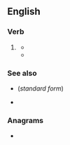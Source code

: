 ==English==

===Verb===
{{head|en|verb form}}

# {{lb|en|nonstandard|humorous}} {{en-past of|squeeze}}
#* {{quote-web
|year=1995
|year_published=
|edition=2, reprint, revised
|editor=
|author=
|quotee=President Ronald Reagan, 1985
|title=Merriam-Webster's Dictionary of English Usage
|chapter=
|url=http://books.google.com/books?id=2yJusP0vrdgC&pg=PA16&dq=accidently&hl=es-419&sa=X&ei=3AeaT4P7M8qFgwfykp2mDw&ved=0CEoQ6AEwBA#v=onepage&q=accidently&f=false
|genre=
|publisher=Merriam-Webster
|isbn=9780877791324
|page=16
|passage=Ronald Reagan …: <blockquote>I picked at it and '''squoze''' it and so forth … </blockquote> '''Squoze''' is apparently the most common of a number of dialectal variants of the past tense of ''squeeze''. It is attested in both British and American dialect: The OED Supplement shows it in American English since 1844.
}}
#* {{quote-web
|date=2009-03-09
|year=
|first=
|last=
|author=John DeNardo
|authorlink=
|title=SF Signal Welcomes Pete Tzinski
|site=SF Signal
|url=http://www.sfsignal.com/archives/2009/03/sf_signal_welcomes_pete_tzinski/
|archiveorg=
|accessdate=2012-09-18
|passage=Just when you think we '''squoze''' (yes, that’s a word) the blogosphere dry,
}}

===See also===
* {{l|en|squeezed}} (''standard form'')
* {{l|en|squozen}}

===Anagrams===
* {{anagrams|en|Zoques}}